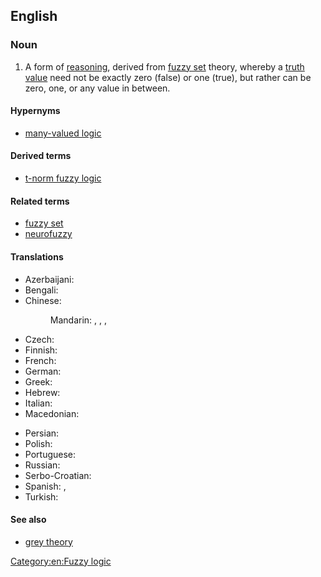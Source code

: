 ==English==

===Noun===
{{wikipedia}}
{{en-noun|~}}

# {{lb|en|mathematics}} A form of [[reasoning]], derived from [[fuzzy set]] theory, whereby a [[truth value]] need not be exactly zero (false) or one (true), but rather can be zero, one, or any value in between.

====Hypernyms====
* [[many-valued logic]]

====Derived terms====
* [[t-norm fuzzy logic]]

====Related terms====
* [[fuzzy set]]
* [[neurofuzzy]]

====Translations====
{{trans-top|logic based on the notion of fuzzy set}}
* Azerbaijani: {{t|az|qeyri-səlis məntiq}}
* Bengali: {{t|bn|ফাজি লজিক}}
* Chinese:
*: Mandarin: {{t|cmn|弗晰邏輯}}, {{t|cmn|弗晰逻辑|tr=fúxī luójí}}, {{t+|cmn|模糊邏輯}}, {{t+|cmn|模糊逻辑|tr=móhú luójí}}
* Czech: {{t|cs|fuzzy logika|f}}
* Finnish: {{t+|fi|sumea logiikka}}
* French: {{t+|fr|logique floue|f}}
* German: {{t+|de|Fuzzylogik|f}}
* Greek: {{t|el|ασαφής λογική|f|sc=Grek}}
* Hebrew: {{t|he|לוגיקה עמומה|f|tr=lógika amumá}}
* Italian: {{t|it|logica sfumata|f}}
* Macedonian: {{t|mk|фа́зи ло́гика|f}}
{{trans-mid}}
* Persian: {{t|fa|منطق فازی|tr=manteq-e fâzi}}
* Polish: {{t|pl|logika rozmyta|f}}
* Portuguese: {{t|pt|lógica fuzzy|f}}
* Russian: {{t|ru|нечёткая ло́гика|f}}
* Serbo-Croatian: {{t|sh|neizrazita logika|f}}
* Spanish: {{t|es|lógica difusa|f}}, {{t|es|lógica borrosa|f}}
* Turkish: {{t|tr|bulanık mantık}}
{{trans-bottom}}

====See also====
* [[grey theory]]

[[Category:en:Fuzzy logic]]